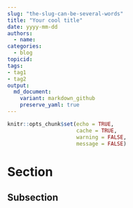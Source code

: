 ```yaml
---
slug: "the-slug-can-be-several-words"
title: "Your cool title"
date: yyyy-mm-dd
authors:
  - name: 
categories:
  - blog
topicid:  
tags:
- tag1
- tag2
output: 
  md_document:
    variant: markdown_github
    preserve_yaml: true
---
```


```r
knitr::opts_chunk$set(echo = TRUE,
                      cache = TRUE,
                      warning = FALSE,
                      message = FALSE)
```

# Section

## Subsection
